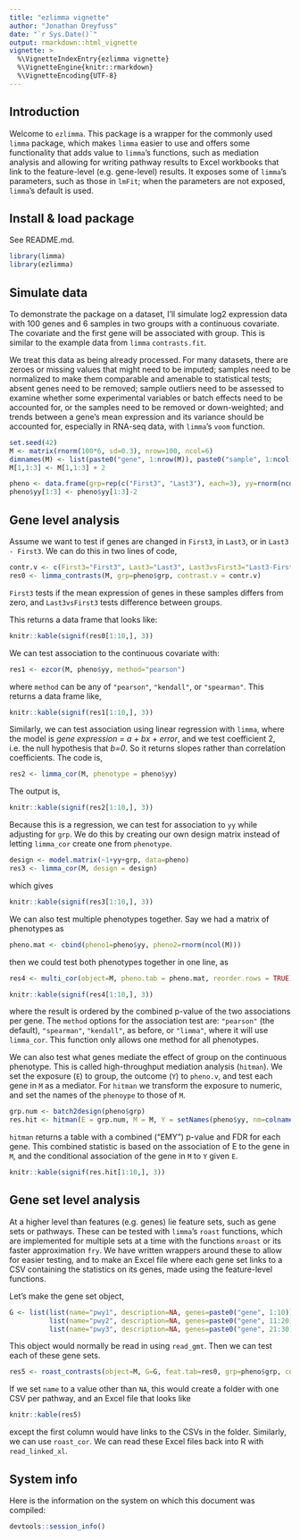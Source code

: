 ```yaml
---
title: "ezlimma vignette"
author: "Jonathan Dreyfuss"
date: "`r Sys.Date()`"
output: rmarkdown::html_vignette
vignette: >
  %\VignetteIndexEntry{ezlimma vignette}
  %\VignetteEngine{knitr::rmarkdown}
  %\VignetteEncoding{UTF-8}
---
```


## Introduction
Welcome to `ezlimma`. This package is a wrapper for the commonly used `limma` package, which makes `limma` easier to use and offers some functionality that adds value to `limma`'s functions, such as mediation analysis and allowing for writing pathway results to Excel workbooks that link to the feature-level (e.g. gene-level) results. It exposes some of `limma`'s parameters, such as those in `lmFit`; when the parameters are not exposed, `limma`'s default is used.

## Install & load package
See README.md.

```r
library(limma)
library(ezlimma)
```

## Simulate data
To demonstrate the package on a dataset, I'll simulate log2 expression data with 100 genes and 6 samples in two groups with a continuous covariate. The covariate and the first gene will be associated with group. This is similar to the example data from `limma` `contrasts.fit`.

We treat this data as being already processed. For many datasets, there are zeroes or missing values that might need to be imputed; samples need to be normalized to make them comparable and amenable to statistical tests; absent genes need to be removed; sample outliers need to be assessed to examine whether some experimental variables or batch effects need to be accounted for, or the samples need to be removed or down-weighted; and trends between a gene's mean expression and its variance should be accounted for, especially in RNA-seq data, with `limma`'s `voom` function.

```r
set.seed(42)
M <- matrix(rnorm(100*6, sd=0.3), nrow=100, ncol=6)
dimnames(M) <- list(paste0("gene", 1:nrow(M)), paste0("sample", 1:ncol(M)))
M[1,1:3] <- M[1,1:3] + 2

pheno <- data.frame(grp=rep(c("First3", "Last3"), each=3), yy=rnorm(ncol(M)))
pheno$yy[1:3] <- pheno$yy[1:3]-2
```

## Gene level analysis
Assume we want to test if genes are changed in `First3`, in `Last3`, or in `Last3 - First3`. We can do this in two lines of code,
```r
contr.v <- c(First3="First3", Last3="Last3", Last3vsFirst3="Last3-First3")
res0 <- limma_contrasts(M, grp=pheno$grp, contrast.v = contr.v)
```
`First3` tests if the mean expression of genes in these samples differs from zero, and `Last3vsFirst3` tests difference between groups. 

This returns a data frame that looks like:
```r
knitr::kable(signif(res0[1:10,], 3))
```

We can test association to the continuous covariate with:
```r
res1 <- ezcor(M, pheno$yy, method="pearson")
```

where `method` can be any of `"pearson"`, `"kendall"`, or `"spearman"`. This returns a data frame like,
```r
knitr::kable(signif(res1[1:10,], 3))
```

Similarly, we can test association using linear regression with `limma`, where the model is *gene expression = a + bx + error*, and we test coefficient 2, i.e. the null hypothesis that *b=0*. So it returns slopes rather than correlation coefficients. The code is,
```r
res2 <- limma_cor(M, phenotype = pheno$yy)
```

The output is,
```r
knitr::kable(signif(res2[1:10,], 3))
```

Because this is a regression, we can test for association to `yy` while adjusting for `grp`. We do this by creating our own design matrix instead of letting `limma_cor` create one from `phenotype`.
```r
design <- model.matrix(~1+yy+grp, data=pheno)
res3 <- limma_cor(M, design = design)
```

which gives
```r
knitr::kable(signif(res3[1:10,], 3))
```

We can also test multiple phenotypes together. Say we had a matrix of phenotypes as
```r
pheno.mat <- cbind(pheno1=pheno$yy, pheno2=rnorm(ncol(M)))
```

then we could test both phenotypes together in one line, as
```r
res4 <- multi_cor(object=M, pheno.tab = pheno.mat, reorder.rows = TRUE)
```

```r
knitr::kable(signif(res4[1:10,], 3))
```

where the result is ordered by the combined p-value of the two associations per gene. The `method` options for the association test are: `"pearson"` (the default), `"spearman"`, `"kendall"`, as before, or `"limma"`, where it will use `limma_cor`. This function only allows one method for all phenotypes.

We  can also test what genes mediate the effect of group on the continuous phenotype. This is called high-throughput mediation analysis (`hitman`). We set the exposure (`E`) to group, the outcome (`Y`) to `pheno.v`, and test each gene in `M` as a mediator. For `hitman` we transform the exposure to numeric, and set the names of the `phenoype` to those of `M`.  
```r
grp.num <- batch2design(pheno$grp)
res.hit <- hitman(E = grp.num, M = M, Y = setNames(pheno$yy, nm=colnames(M)))
```

`hitman` returns a table with a combined ("EMY") p-value and FDR for each gene. This combined statistic is based on the association of E to the gene in `M`, and the conditional association of the gene in `M` to `Y` given `E`.
```r
knitr::kable(signif(res.hit[1:10,], 3))
```

## Gene set level analysis
At a higher level than features (e.g. genes) lie feature sets, such as gene sets or pathways. These can be tested with `limma`'s `roast` functions, which are implemented for multiple sets at a time with the functions `mroast` or its faster approximation `fry`. We have written wrappers around these to allow for easier testing, and to make an Excel file where each gene set links to a CSV containing the statistics on its genes, made using the feature-level functions.

Let's make the gene set object,
```r
G <- list(list(name="pwy1", description=NA, genes=paste0("gene", 1:10)),
          list(name="pwy2", description=NA, genes=paste0("gene", 11:20)),
          list(name="pwy3", description=NA, genes=paste0("gene", 21:30)))
```

This object would normally be read in using `read_gmt`. Then we can test each of these gene sets.
```r
res5 <- roast_contrasts(object=M, G=G, feat.tab=res0, grp=pheno$grp, contrast.v = contr.v, fun="fry", name=NA)
```

If we set `name` to a value other than `NA`, this would create a folder with one CSV per pathway, and an Excel file that looks like
```r
knitr::kable(res5)
```

except the first column would have links to the CSVs in the folder. Similarly, we can use `roast_cor`. We can read these Excel files back into R with `read_linked_xl`.

## System info
Here is the information on the system on which this document was compiled:
```r
devtools::session_info()
```